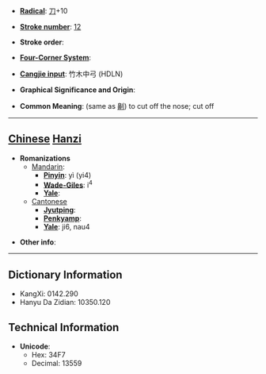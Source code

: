 * '''[[Wiktionary:Chinese radical index| Radical]]''': [[Wiktionary:Chinese radical index 刀|刀]]+10

* '''[[Wiktionary:Chinese total strokes index|Stroke number]]''': [[Wiktionary:Chinese total strokes index 12|12]]

* '''Stroke order''': 

* '''[[Wiktionary:Chinese four corner index|Four-Corner System]]''': 

* '''[[Wiktionary:Chinese Cangjie index|Cangjie input]]''': 竹木中弓 (HDLN)

* '''Graphical Significance and Origin''': 

* '''Common Meaning''': (same as [[劓]]) to cut off the nose; cut off

----

== [[Chinese]] [[Hanzi]] ==

* '''Romanizations'''
** [[Mandarin]]:
*** '''[[Pinyin]]''': yì (yi4)
*** '''[[Wade-Giles]]''': i<sup>4</sup>
*** '''[[Yale]]''': 
**[[Cantonese]]
***'''[[Jyutping]]''':
***'''[[Penkyamp]]''': 
***'''[[Yale]]''': ji6, nau4

* '''Other info''': 

----

== Dictionary Information ==

* KangXi: 0142.290
* Hanyu Da Zidian: 10350.120

== Technical Information ==

* '''Unicode''':
** Hex: 34F7
** Decimal: 13559